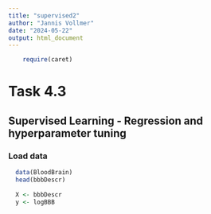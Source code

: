 ```yaml
---
title: "supervised2"
author: "Jannis Vollmer"
date: "2024-05-22"
output: html_document
---
```


```r
    require(caret)
```

# Task 4.3

## Supervised Learning - Regression and hyperparameter tuning

### Load data

```r
  data(BloodBrain)
  head(bbbDescr)
  
  X <- bbbDescr
  y <- logBBB
```